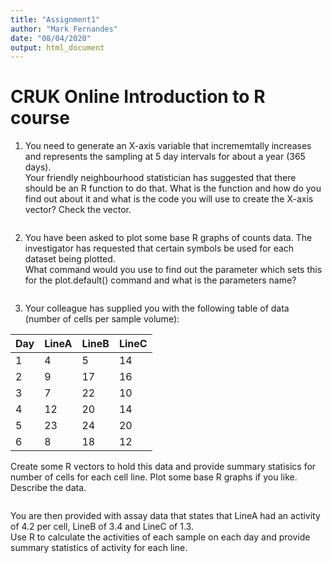 ```yaml
---
title: "Assignment1"
author: "Mark Fernandes"
date: "08/04/2020"
output: html_document
---
```


# __CRUK Online Introduction to R course__

1) You need to generate an X-axis variable that incrememtally increases and represents the sampling at 5 day intervals for about a year (365 days).    
Your friendly neighbourhood statistician has suggested that there should be an R function to do that. What is the function and how do you find out about it and what is the code you will use to create the X-axis vector? Check the vector.
```r

```

2) You have been asked to plot some base R graphs of counts data. The investigator has requested that certain symbols be used for each dataset being plotted.    
What command would you use to find out the parameter which sets this for the plot.default() command and what is the parameters name?
```r

```

3) Your colleague has supplied you with the following table of data (number of cells per sample volume):   

| Day | LineA | LineB | LineC |
| --  | ---   | ---   | ---   |
| 1   |   4   |    5  |   14   |
| 2   |   9   |   17  |   16   |
| 3   |   7   |   22  |   10  |
| 4   |   12   |  20   |   14  |
| 5   |   23    |   24  |   20 |
| 6   |   8    |  18  |   12    |

Create some R vectors to hold this data and provide summary statisics for number of cells for each cell line. Plot some base R graphs if you like. Describe the data. 
```r

```

You are then provided with assay data that states that LineA had an activity of 4.2 per cell, LineB of 3.4 and LineC of 1.3.    
Use R to calculate the activities of each sample on each day and provide summary statistics of activity for each line.    
```r

```



